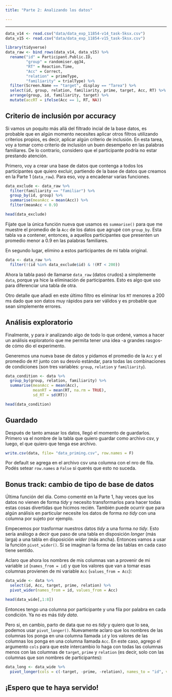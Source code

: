 ```yaml
---
title: "Parte 2: Analizando los datos"

---
```


---------------------------------------------------------------------------------

```r
data_v14 <- read.csv("data/data_exp_11854-v14_task-5ksx.csv")
data_v15 <- read.csv("data/data_exp_11854-v15_task-5ksx.csv")

library(tidyverse)
data_raw <- bind_rows(data_v14, data_v15) %>% 
  rename("id" = Participant.Public.ID, 
         "group" = randomiser.qg34, 
         "RT" = Reaction.Time, 
         "Acc" = Correct, 
         "relation" = primeType, 
         "familiarity" = trialType) %>% 
  filter(Screen.Name == "target", display == "Tarea") %>% 
  select(id, group, relation, familiarity, prime, target, Acc, RT) %>% 
  arrange(group, id, familiarity, target) %>% 
  mutate(accRT = ifelse(Acc == 1, RT, NA))
```


## **Criterio de inclusión por accuracy**
Si vamos un poquito más allá del filtrado incial de la base datos, es probable que en algún momento necesites aplicar otros filtros utilizando criterios propios, es decir, aplicar algún criterio de inclusión. En esta tarea, voy a tomar como criterio de inclusión un buen desempeño en las palabras familiares. De lo contrario, considero que el participante podría no estar prestando atención. 

Primero, voy a crear una base de datos que contenga a todos los participantes que quiero excluir, partiendo de la base de datos que creamos en la Parte 1 (`data_raw`). Para eso, voy a encadenar varias funciones.
```r
data_exclude <- data_raw %>%
  filter(familiarity == "familiar") %>% 
  group_by(id, group) %>% 
  summarise(meanAcc = mean(Acc)) %>% 
  filter(meanAcc < 0.9)

head(data_exclude)
```

Fijate que la única función nueva que usamos es `summarise()` para que me muestre el promedio de la `Acc` de los datos que agrupé con `group_by`. Esta tabla va a contener, entonces, a aquellos participantes que presenten un promedio menor a 0.9 en las palabras familiares.

En segundo lugar, elimino a estos participantes de mi tabla original.

```r
data <- data_raw %>% 
  filter(!(id %in% data_exclude$id) & !(RT < 200))
```

Ahora la tabla pasó de llamarse `data_raw` (datos crudos) a simplemente `data`, porque ya hice la eliminación de participantes. Esto es algo que uso para diferenciar una tabla de otra. 

Otro detalle que añadí en este último filtro es eliminar los `RT` menores a 200 ms dado que son datos muy rápidos para ser válidos y es probable que sean simplemente errores. 
  

## **Análisis exploratorio**
Finalmente, y para ir analizando algo de todo lo que ordené, vamos a hacer un análisis exploratorio que me permita tener una idea -a grandes rasgos- de cómo dio
el experimento. 

Generemos una nueva base de datos y pidamos el promedio de la `Acc` y el promedio de `RT` junto con su desvío estándar, para todas las combinaciones de condiciones (son tres variables: `group`, `relation` y `familiarity`). 

```r
data_condition <- data %>% 
  group_by(group, relation, familiarity) %>% 
  summarise(meanAcc = mean(Acc), 
            meanRT = mean(RT, na.rm = TRUE),
            sd_RT = sd(RT))

head(data_condition)
```

## **Guardado**
Después de tanto amasar los datos, llegó el momento de guardarlos. Primero va el nombre de la tabla que quiero guardar como archivo csv, y luego, el que quiero que tenga ese archivo.

```r
write.csv(data, file= "data_priming.csv", row.names = F)
```

Por default se agrega en el archivo csv una columna con el nro de fila. Podés setear
`row.names` a `False` si querés que esto no suceda. 

## **Bonus track: cambio de tipo de base de datos**
Última función del día. Como comenté en la Parte 1, hay veces que los datos no vienen de forma _tidy_ y necesito transformarlos para hacer todas estas cosas divertidas que hicimos recién. También puede ocurrir que para algún análisis en particular necesite los datos de forma _no tidy_ con una columna por sujeto por ejemplo. 

Empecemos por trasformar nuestros datos _tidy_ a una forma _no tidy_. Esto sería análogo a decir que paso de una tabla en disposición _longer_ (más larga) a una tabla en disposición _wider_ (más ancha). Entonces vamos a usar la función `pivot_wider()`. Si se imaginan la forma de las tablas en cada caso tiene sentido. 

Aclaro que ahora los nombres de mis columnas van a provenir de mi variable `id` (`names_from = id`) y que los valores que van a tomar esas columnas provienen de mi variable `Acc` (`values_from = Acc`):
```r
data_wide <- data %>% 
  select(id, Acc, target, prime, relation) %>% 
  pivot_wider(names_from = id, values_from = Acc)

head(data_wide[,1:8])
```

Entonces tengo una columna por participante y una fila por palabra en cada condición. Ya no es más _tidy data_. 

Pero si, en cambio, parto de data que no es _tidy_ y quiero que lo sea, podemos usar `pivot_longer()`. Nuevamente aclaro que los nombres de las columnas los ponga en una columna llamada `id` y los valores de las columnas los ponga en una columna llamada `Acc`. En este caso, agrego el argumento `cols` para que este intercambio lo haga con todas las columnas menos con las columnas de `target`, `prime` y `relation` (es decir, solo con las columnas que son nombres de participantes):

```r
data_long <- data_wide %>% 
  pivot_longer(cols = c(-target, -prime, -relation), names_to = "id", values_to = "Acc")
```






## ¡Espero que te haya servido!
